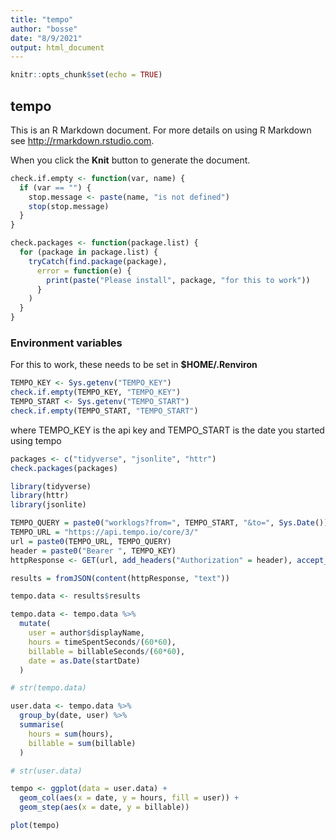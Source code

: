 ```yaml
---
title: "tempo"
author: "bosse"
date: "8/9/2021"
output: html_document
---
```


```r
knitr::opts_chunk$set(echo = TRUE)
```

## tempo

This is an R Markdown document. For more details on using R Markdown see <http://rmarkdown.rstudio.com>.

When you click the **Knit** button to generate the document.

```r
check.if.empty <- function(var, name) {
  if (var == "") {
    stop.message <- paste(name, "is not defined")
    stop(stop.message)
  }
}

check.packages <- function(package.list) {
  for (package in package.list) {
    tryCatch(find.package(package),
      error = function(e) {
        print(paste("Please install", package, "for this to work"))
      }
    )
  }  
}
```

### Environment variables

For this to work, these needs to be set in **$HOME/.Renviron**

```r
TEMPO_KEY <- Sys.getenv("TEMPO_KEY")
check.if.empty(TEMPO_KEY, "TEMPO_KEY")
TEMPO_START <- Sys.getenv("TEMPO_START")
check.if.empty(TEMPO_START, "TEMPO_START")
```

where TEMPO_KEY is the api key and TEMPO_START is the date you started using tempo

```r

packages <- c("tidyverse", "jsonlite", "httr")
check.packages(packages)

library(tidyverse)
library(httr)
library(jsonlite)
```

```r
TEMPO_QUERY = paste0("worklogs?from=", TEMPO_START, "&to=", Sys.Date())
TEMPO_URL = "https://api.tempo.io/core/3/"
url = paste0(TEMPO_URL, TEMPO_QUERY)
header = paste0("Bearer ", TEMPO_KEY)
httpResponse <- GET(url, add_headers("Authorization" = header), accept_json())

results = fromJSON(content(httpResponse, "text"))
```

```r
tempo.data <- results$results

tempo.data <- tempo.data %>%
  mutate(
    user = author$displayName,
    hours = timeSpentSeconds/(60*60),
    billable = billableSeconds/(60*60),
    date = as.Date(startDate)
  )

# str(tempo.data)

user.data <- tempo.data %>%
  group_by(date, user) %>%
  summarise(
    hours = sum(hours),
    billable = sum(billable)
  )

# str(user.data)
```

```r
tempo <- ggplot(data = user.data) +
  geom_col(aes(x = date, y = hours, fill = user)) +
  geom_step(aes(x = date, y = billable))
```

```r
plot(tempo)
```